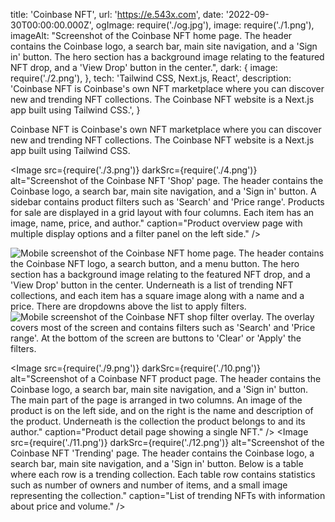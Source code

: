   title: 'Coinbase NFT',
  url: 'https://e.543x.com',
  date: '2022-09-30T00:00:00.000Z',
  ogImage: require('./og.jpg'),
  image: require('./1.png'),
  imageAlt: "Screenshot of the Coinbase NFT home page. The header contains the Coinbase logo, a search bar, main site navigation, and a 'Sign in' button. The hero section has a background image relating to the featured NFT drop, and a 'View Drop' button in the center.",
  dark: {
    image: require('./2.png'),
  },
  tech: 'Tailwind CSS, Next.js, React',
  description: 'Coinbase NFT is Coinbase\'s own NFT marketplace where you can discover new and trending NFT collections. The Coinbase NFT website is a Next.js app built using Tailwind CSS.',
}

<Intro title="The official Coinbase NFT marketplace.">

Coinbase NFT is Coinbase's own NFT marketplace where you can discover new and trending NFT collections. The Coinbase NFT website is a Next.js app built using Tailwind CSS.

</Intro>

<Image src={require('./3.png')} darkSrc={require('./4.png')} alt="Screenshot of the Coinbase NFT 'Shop' page. The header contains the Coinbase logo, a search bar, main site navigation, and a 'Sign in' button. A sidebar contains product filters such as 'Search' and 'Price range'. Products for sale are displayed in a grid layout with four columns. Each item has an image, name, price, and author." caption="Product overview page with multiple display options and a filter panel on the left side." />

<Mobile caption="The Coinbase NFT website experience on mobile devices, including what the filter panel looks like.">
  <Image src={require('./5.png')} darkSrc={require('./6.png')} alt="Mobile screenshot of the Coinbase NFT home page. The header contains the Coinbase NFT logo, a search button, and a menu button. The hero section has a background image relating to the featured NFT drop, and a 'View Drop' button in the center. Underneath is a list of trending NFT collections, and each item has a square image along with a name and a price. There are dropdowns above the list to apply filters." />
  <Image src={require('./7.png')} darkSrc={require('./8.png')} alt="Mobile screenshot of the Coinbase NFT shop filter overlay. The overlay covers most of the screen and contains filters such as 'Search' and 'Price range'. At the bottom of the screen are buttons to 'Clear' or 'Apply' the filters." />
</Mobile>

<Image src={require('./9.png')} darkSrc={require('./10.png')} alt="Screenshot of a Coinbase NFT product page. The header contains the Coinbase logo, a search bar, main site navigation, and a 'Sign in' button. The main part of the page is arranged in two columns. An image of the product is on the left side, and on the right is the name and description of the product. Underneath is the collection the product belongs to and its author." caption="Product detail page showing a single NFT." />
<Image src={require('./11.png')} darkSrc={require('./12.png')} alt="Screenshot of the Coinbase NFT 'Trending' page. The header contains the Coinbase logo, a search bar, main site navigation, and a 'Sign in' button. Below is a table where each row is a trending collection. Each table row contains statistics such as number of owners and number of items, and a small image representing the collection." caption="List of trending NFTs with information about price and volume." />
